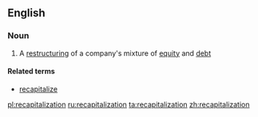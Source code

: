 ==English==

===Noun===
{{en-noun}}

#{{finance}} A [[restructuring]] of a company's mixture of [[equity]] and [[debt]]

====Related terms====
*[[recapitalize]]

[[pl:recapitalization]]
[[ru:recapitalization]]
[[ta:recapitalization]]
[[zh:recapitalization]]
